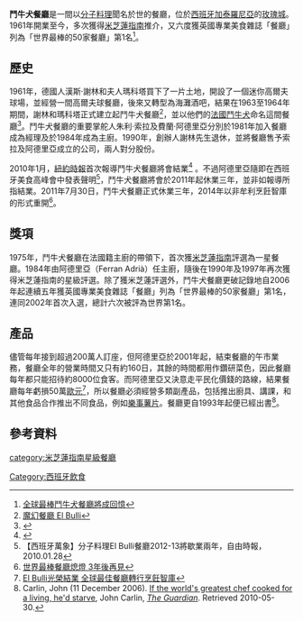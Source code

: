 {{noteTA
|1=zh-hans:米其林;zh-hk:米芝蓮;zh-tw:米其林;
}}
{{Infobox Restaurant | name              = 鬥牛犬餐廳 | image             = ElBulli Ferran Adrià.jpg | image_width       = 150px | image_caption     = | slogan            = | logo              = | logo_width        = | established       = 1961年 | current-owner     = 費蘭·阿德里亞&朱利·索拉 | head-chef         = 費蘭·阿德里亞 | food-type         = [[分子料理|分子料理]] | dress-code        = | rating            = {{Rating|3|3}}[[米芝蓮指南|米芝蓮指南]] | street-address    = | city              = [[玫瑰城|玫瑰城]] | state             = | zip               = | country           = [[西班牙|西班牙]] | seating-capacity  = 50人 | reservations      = | other-locations   = | other-information = | website           = [http://www.elbulli.com/ www.elbulli.com] }}

'''鬥牛犬餐廳'''是一間以[[分子料理|分子料理]]聞名於世的餐廳，位於[[西班牙|西班牙]][[加泰羅尼亞|加泰羅尼亞]]的[[羅薩斯|玫瑰城]]。1961年開業至今，多次獲得[[米芝蓮指南|米芝蓮指南]]推介，又六度獲英國專業美食雜誌「餐廳」列為「世界最棒的50家餐廳」第1名<ref>[http://hk.news.yahoo.com/%E5%85%A8%E7%90%83%E6%9C%80%E6%A3%92%E9%AC%A5%E7%89%9B%E7%8A%AC%E9%A4%90%E5%BB%B3%E5%B0%87%E6%88%90%E5%9B%9E%E6%86%B6-170507408.html 全球最棒鬥牛犬餐廳將成回憶]</ref>。
==歷史==
1961年，德國人漢斯·謝林和夫人瑪科塔買下了一片土地，開設了一個迷你高爾夫球場，並經營一間高爾夫球餐廳，後來又轉型為海灘酒吧，結果在1963至1964年期間，謝林和瑪科塔正式建立起鬥牛犬餐廳<ref>[http://finance.sina.com.hk/cgi-bin/nw/show.cgi/7804/2/1/2590479/1.html 魔幻餐廳 El Bulli]{{Dead link|date=2019年12月 |bot=InternetArchiveBot |fix-attempted=yes }}</ref>，並以他們的[[鬥牛犬|法國鬥牛犬]]命名這間餐廳<ref name="VF">{{cite web|url=http://www.vanityfair.com/culture/features/2010/10/el-bulli-201010|author=McInerney, Jay|title="It Was Delicious While It Lasted", Vanity Fair Magazine|date=Oct 2010 |accessdate=2010-09-16}}</ref>。鬥牛犬餐廳的重要掌舵人朱利·索拉及費蘭·阿德里亞分別於1981年加入餐廳成為經理及於1984年成為主廚。1990年，創辦人謝林先生退休，並將餐廳售予索拉及阿德里亞成立的公司，兩人對分股份。

2010年1月，[[紐約時報|紐約時報]]首次報導鬥牛犬餐廳將會結業<ref>{{cite web |first=Andrew |last=Ferren |url= http://dinersjournal.blogs.nytimes.com/2010/02/12/el-bulli-to-close-permanently/ |title= El Bulli to close permanently|publisher=The New York Times |date=12 February 2010 |accessdate=2010-02-12 }}</ref> 。不過阿德里亞隨即在西班牙美食高峰會中發表聲明<ref>【西班牙萬象】分子料理El Bulli餐廳2012-13將歇業兩年，自由時報，2010.01.28</ref>，鬥牛犬餐廳將會於2011年起休業三年，並非如報導所指結業。2011年7月30日，鬥牛犬餐廳正式休業三年，2014年以非牟利烹飪智庫的形式重開<ref>[http://hk.news.yahoo.com/%E4%B8%96%E7%95%8C%E6%9C%80%E6%A3%92%E9%A4%90%E5%BB%B3%E7%86%84%E7%87%88-3%E5%B9%B4%E5%BE%8C%E5%86%8D%E8%A6%8B-045005518.html 世界最棒餐廳熄燈 3年後再見]</ref>。

==獎項==
1975年，鬥牛犬餐廳在法國籍主廚的帶領下，首次獲[[米芝蓮指南|米芝蓮指南]]評選為一星餐廳。1984年由阿德里亞（Ferran Adrià）任主廚，隨後在1990年及1997年再次獲得米芝蓮指南的星級評選。除了獲米芝蓮評選外，鬥牛犬餐廳更破記錄地自2006年起連續五年獲英國專業美食雜誌「餐廳」列為「世界最棒的50家餐廳」第1名，連同2002年首次入選，總計六次被評為世界第1名。

==產品==
儘管每年接到超過200萬人訂座，但阿德里亞於2001年起，結束餐廳的午市業務，餐廳全年的營業時間又只有約160日，其餘的時間都用作鑽研菜色，因此餐廳每年都只能招待約8000位食客。而阿德里亞又決意走平民化價錢的路線，結果餐廳每年虧損50萬[[歐元|歐元]]<ref>[http://www.takungpao.com/news/world/2011-07-29/894916.html El Bulli光榮結業 全球最佳餐廳轉行烹飪智庫]{{dead link|date=2018年5月 |bot=InternetArchiveBot |fix-attempted=yes }}</ref>，所以餐廳必須經營多類副產品，包括推出廚具、講課，和其他食品合作推出不同食品，例如[[樂事|樂事薯片]]。餐廳更自1993年起便已經出書<ref name="Carlin">Carlin, John (11 December 2006). [http://observer.guardian.co.uk/foodmonthly/futureoffood/story/0,,1969713,00.html If the world's greatest chef cooked for a living, he'd starve], John Carlin, ''[[The_Guardian|The Guardian]]''. Retrieved 2010-05-30.</ref>。

==參考資料==
{{reflist}}

[[Category:西班牙飲食|Category:西班牙飲食]]
[[category:米芝蓮指南星級餐廳|category:米芝蓮指南星級餐廳]]